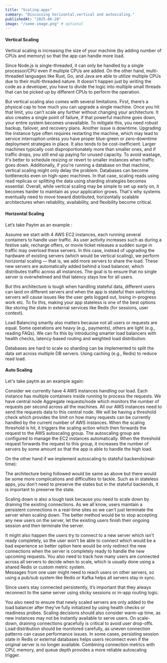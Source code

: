 ```yaml
---
title: "Scaling-apps"
summary: "Discussing horizontal,vertical and autoscaling."
publishedAt: "2025-06-28"
image: "/some-image.png" # optional
---
```


#### Vertical Scaling

Vertical scaling is increasing the size of your machine (by adding number of CPUs and memory) so that the app can handle more load.

Since Node.js is single-threaded, it can only be handled by a single processor/CPU even if multiple CPUs are added. On the other hand, multi-threaded languages like Rust, Go, and Java are able to utilize multiple CPUs due to their multi-threaded nature. It doesn't happen just by writing the code as a developer, you have to divide the logic into multiple small threads that can be picked up by different CPUs to perform the operation.

But vertical scaling also comes with several limitations. First, there’s a physical cap to how much you can upgrade a single machine. Once you hit that limit, you can’t scale any further without changing your architecture. It also creates a single point of failure, if that powerful machine goes down, your entire system becomes unavailable. To mitigate this, you need robust backup, failover, and recovery plans.
Another issue is downtime. Upgrading the instance type often requires restarting the machine, which may lead to service interruption unless you have proper blue-green or zero-downtime deployment strategies in place.
It also tends to be cost-inefficient. Larger machines typically cost disproportionately more than smaller ones, and if traffic drops, you still end up paying for unused capacity. To avoid wastage, it's better to schedule resizing or revert to smaller instances when traffic goes down.
Additionally, if you're running a database on that machine, vertical scaling might only delay the problem. Databases can become bottlenecks even on high-spec machines. In that case, scaling reads using read replicas or splitting the data using sharding strategies becomes essential.
Overall, while vertical scaling may be simple to set up early on, it becomes harder to maintain as your application grows. That's why systems eventually need to move toward distributed, horizontally scalable architectures when reliability, availability, and flexibility become critical.



#### Horizontal Scaling

Let’s take Paytm as an example :

Assume we start with 4 AWS EC2 instances, each running several containers to handle user traffic. As user activity increases such as during a festive sale, recharge offers, or movie ticket releases a sudden surge in traffic may overload these servers. In this case, instead of upgrading the hardware of existing servers (which would be vertical scaling), we perform horizontal scaling — that is, we add more servers to share the load. These new servers are automatically added behind a load balancer, which distributes traffic across all instances. The goal is to ensure that no single server is overwhelmed and that latency stays low for all users.

But this architecture is tough when handling stateful data, different users can land on different servers and when the app is stateful then switching servers will cause issues like the user gets logged out, losing in-progress work etc. To fix this, making your app stateless is one of the best options like storing the state in external services like Redis (for sessions, user context).

Load Balancing smartly also matters because not all users or requests are equal. Some operations are heavy (e.g., payments), others are light (e.g., reading FAQs). We can fix this by introducing smarter load balancers with health checks, latency-based routing and weighted load distribution.

Databases are hard to scale so sharding can be implemented to split the data set across multiple DB servers. Using caching (e.g., Redis) to reduce read load.




#### Auto Scaling

Let's take paytm as an example again:

Consider we currently have 4 AWS instances handling our load. Each instance has multiple containers inside running to process the requests. We have central node Aggregate requests/node which monitors the number of requests per second across all the machines. All our AWS instances need to send the requests data to this central node. 
We will be having a threshold check which provides the limit on how many requests can be currently handled by the current number of AWS instances.  When the scaling threshold is hit, it triggers the scaling action which then forwards the request to the AWS autoscaling group. 
The autoscaling group are configured to manage the EC2 instances automatically. When the threshold request forwards the request to this group, it increases the number of servers by some amount so that the app is able to handle the high load.

On the other hand if we implement autoscaling to stateful backends(real-time):

The architecture being followed would be same as above but there would be some more complications and difficulties to tackle. Such as in stateless apps, you don't need to preserve the states but in the stateful backends, it is important to preserve the state. 

Scaling down is also a tough task because you need to scale down by draining the existing connections. As we all know, users maintain a persistent connections in a real-time sites so we can't just terminate the server when scaling down. The better method would be to stop accepting any new users on the server, let the existing users finish their ongoing session and then terminate the server.

It might also happen the users try to connect to a new server which isn't ready completely, so the user won't be able to connect which would be a bad experience so better option here would be only redirect the new connections when the server is completely ready to handle the new upcoming requests.
You also need to track how many users are connected across all servers to decide when to scale, which is usually done using a shared Redis or custom metric system.  
Messages from one user might need to reach users on other servers, so using a pub/sub system like Redis or Kafka helps all servers stay in sync.  

Since users stay connected persistently, it’s important that they always reconnect to the same server using sticky sessions or in-app routing logic.

You also need to ensure that newly scaled servers are only added to the load balancer after they’ve fully initialized by using health checks or readiness probes. Scaling decisions should also consider warm-up time, as new instances may not be instantly available to serve users. On scale-down, draining connections gracefully is critical to avoid user drop-offs. Load distribution should be monitored carefully, as uneven connection patterns can cause performance issues. In some cases, persisting session state in Redis or external databases helps users reconnect even if the original server is no longer available. Combining connection metrics with CPU, memory, and queue depth provides a more reliable autoscaling trigger.

